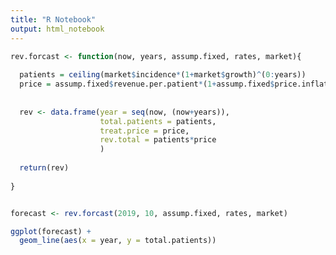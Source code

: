 ```yaml
---
title: "R Notebook"
output: html_notebook
---
```




```r
rev.forcast <- function(now, years, assump.fixed, rates, market){
  
  patients = ceiling(market$incidence*(1+market$growth)^(0:years))
  price = assump.fixed$revenue.per.patient*(1+assump.fixed$price.inflation)^(0:years)
  
  
  rev <- data.frame(year = seq(now, (now+years)),
                    total.patients = patients,
                    treat.price = price,
                    rev.total = patients*price
                    )
  
  return(rev)
  
}


forecast <- rev.forcast(2019, 10, assump.fixed, rates, market)

ggplot(forecast) +
  geom_line(aes(x = year, y = total.patients))


```

